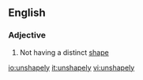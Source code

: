 ==English==

===Adjective===
{{en-adj}}

# Not having a distinct [[shape]]

[[io:unshapely]]
[[it:unshapely]]
[[vi:unshapely]]